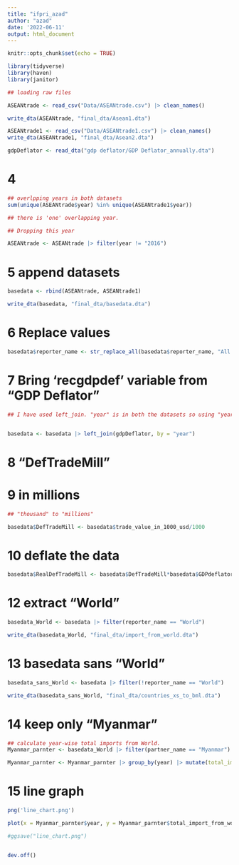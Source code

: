 ```yaml
---
title: "ifpri_azad"
author: "azad"
date: '2022-06-11'
output: html_document
---
```


```r
knitr::opts_chunk$set(echo = TRUE)
```



```r

library(tidyverse)
library(haven)
library(janitor)
```


```r
## loading raw files

ASEANtrade <- read_csv("Data/ASEANtrade.csv") |> clean_names()

write_dta(ASEANtrade, "final_dta/Asean1.dta")

ASEANtrade1 <- read_csv("Data/ASEANtrade1.csv") |> clean_names()
write_dta(ASEANtrade1, "final_dta/Asean2.dta")

gdpDeflator <- read_dta("gdp deflator/GDP Deflator_annually.dta")
```

# 4

```r
## overlpping years in both datasets
sum(unique(ASEANtrade$year) %in% unique(ASEANtrade1$year))

## there is 'one' overlapping year.

## Dropping this year

ASEANtrade <- ASEANtrade |> filter(year != "2016")
```

# 5 append datasets
```r
basedata <- rbind(ASEANtrade, ASEANtrade1)

write_dta(basedata, "final_dta/basedata.dta")

```

# 6 Replace values
```r

basedata$reporter_name <- str_replace_all(basedata$reporter_name, "All countries  All --- All", "World")
```


# 7 Bring 'recgdpdef’ variable from “GDP Deflator"

```r

## I have used left_join. "year" is in both the datasets so using "year" as key I use use "basedata" as main dataset and add onto it data from "gdpDeflator".


basedata <- basedata |> left_join(gdpDeflator, by = "year") 

```


# 8 "DefTradeMill"
# 9 in millions

```r
## "thousand" to "millions"

basedata$DefTradeMill <- basedata$trade_value_in_1000_usd/1000
```


# 10 deflate the data
```r
basedata$RealDefTradeMill <- basedata$DefTradeMill*basedata$GDPdeflator
```

# 12 extract "World"
```r
basedata_World <- basedata |> filter(reporter_name == "World")

write_dta(basedata_World, "final_dta/import_from_world.dta")

```

# 13 basedata sans "World"

```r
basedata_sans_World <- basedata |> filter(!reporter_name == "World")

write_dta(basedata_sans_World, "final_dta/countries_xs_to_bml.dta")

```


# 14 keep only "Myanmar"

```r

## calculate year-wise total imports from World.
Myanmar_parnter <- basedata_World |> filter(partner_name == "Myanmar")

Myanmar_parnter <- Myanmar_parnter |> group_by(year) |> mutate(total_import_from_world = sum(RealDefTradeMill))
```


# 15 line graph

```r

png('line_chart.png')

plot(x = Myanmar_parnter$year, y = Myanmar_parnter$total_import_from_world, type = "o")

#ggsave("line_chart.png")


dev.off()


```


















